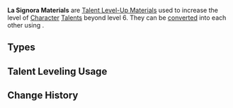 {{Terminology Infobox
|image        = Enemy Signora Icon.png
|type         = Item Groups
|type2        = Weekly Boss Drops
|type3        = Talent Level-Up Materials
|source1      = Lv. 70+ [[Narukami Island: Tenshukaku]] Reward
}}
'''La Signora Materials''' are [[Talent Level-Up Materials]] used to increase the level of [[Character]] [[Talents]] beyond level 6. They can be [[converting|converted]] into each other using {{Item|Dream Solvent}}.

==Types==
{{Items by Category List|La Signora Materials}}

==Talent Leveling Usage==
{{Talent Leveling Usage|item=Ashen Heart}}
{{Talent Leveling Usage|item=Hellfire Butterfly}}
{{Talent Leveling Usage|item=Molten Moment}}

==Change History==
{{Change History|2.1}}
[[Category:La Signora Materials| ]]
